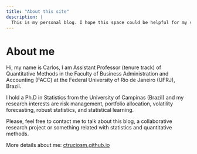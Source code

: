 ```yaml
---
title: "About this site"
description: |
  This is my personal blog. I hope this space could be helpful for my students and for any interested reader as well. The focus of this blog is to talk about statistical modelling, machine learning, data science, forecasting techniques and related topics. Enjoy!
---
```



# About me

Hi, my name is Carlos, I am Assistant Professor (tenure track) of Quantitative Methods in the Faculty of Business Administration and Accounting (FACC) at the Federal University of Rio de Janeiro (UFRJ), Brazil.

I hold a Ph.D in Statistics from the University of Campinas (Brazil) and my research interests are risk management, portfolio allocation, volatility forecasting, robust statistics, and statistical learning. 

Please, feel free to contact me to talk about this blog, a collaborative research project or something related with statistics and quantitative methods.

More details about me: [ctruciosm.github.io](https://ctruciosm.github.io)


